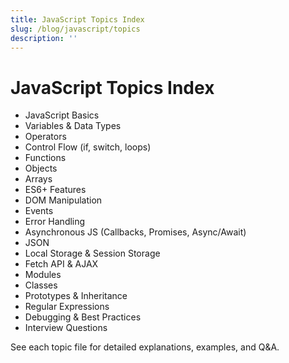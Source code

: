 ```yaml
---
title: JavaScript Topics Index
slug: /blog/javascript/topics
description: ''
---
```

# JavaScript Topics Index

- JavaScript Basics
- Variables & Data Types
- Operators
- Control Flow (if, switch, loops)
- Functions
- Objects
- Arrays
- ES6+ Features
- DOM Manipulation
- Events
- Error Handling
- Asynchronous JS (Callbacks, Promises, Async/Await)
- JSON
- Local Storage & Session Storage
- Fetch API & AJAX
- Modules
- Classes
- Prototypes & Inheritance
- Regular Expressions
- Debugging & Best Practices
- Interview Questions

See each topic file for detailed explanations, examples, and Q&A.
